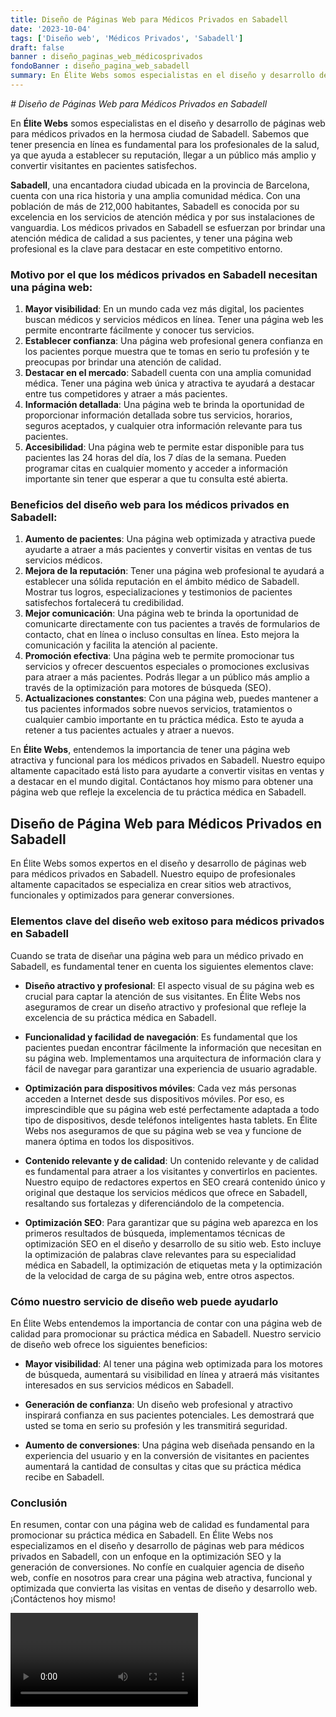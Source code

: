 ```yaml
---
title: Diseño de Páginas Web para Médicos Privados en Sabadell
date: '2023-10-04'
tags: ['Diseño web', 'Médicos Privados', 'Sabadell']
draft: false
banner : diseño_paginas_web_médicosprivados
fondoBanner : diseño_pagina_web_sabadell
summary: En Élite Webs somos especialistas en el diseño y desarrollo de páginas web para médicos privados en la hermosa ciudad de Sabadell. Sabemos que tener presencia en línea es fundamental para los profesionales de la salud, ya que ayuda a establecer su reputación, llegar a un público más amplio y convertir visitantes en pacientes satisfechos.
---
```


*# Diseño de Páginas Web para Médicos Privados en Sabadell*

En **Élite Webs** somos especialistas en el diseño y desarrollo de páginas web para médicos privados en la hermosa ciudad de Sabadell. Sabemos que tener presencia en línea es fundamental para los profesionales de la salud, ya que ayuda a establecer su reputación, llegar a un público más amplio y convertir visitantes en pacientes satisfechos.

**Sabadell**, una encantadora ciudad ubicada en la provincia de Barcelona, cuenta con una rica historia y una amplia comunidad médica. Con una población de más de 212,000 habitantes, Sabadell es conocida por su excelencia en los servicios de atención médica y por sus instalaciones de vanguardia. Los médicos privados en Sabadell se esfuerzan por brindar una atención médica de calidad a sus pacientes, y tener una página web profesional es la clave para destacar en este competitivo entorno.

### Motivo por el que los médicos privados en Sabadell necesitan una página web:
1. **Mayor visibilidad**: En un mundo cada vez más digital, los pacientes buscan médicos y servicios médicos en línea. Tener una página web les permite encontrarte fácilmente y conocer tus servicios.
2. **Establecer confianza**: Una página web profesional genera confianza en los pacientes porque muestra que te tomas en serio tu profesión y te preocupas por brindar una atención de calidad.
3. **Destacar en el mercado**: Sabadell cuenta con una amplia comunidad médica. Tener una página web única y atractiva te ayudará a destacar entre tus competidores y atraer a más pacientes.
4. **Información detallada**: Una página web te brinda la oportunidad de proporcionar información detallada sobre tus servicios, horarios, seguros aceptados, y cualquier otra información relevante para tus pacientes.
5. **Accesibilidad**: Una página web te permite estar disponible para tus pacientes las 24 horas del día, los 7 días de la semana. Pueden programar citas en cualquier momento y acceder a información importante sin tener que esperar a que tu consulta esté abierta.

### Beneficios del diseño web para los médicos privados en Sabadell:
1. **Aumento de pacientes**: Una página web optimizada y atractiva puede ayudarte a atraer a más pacientes y convertir visitas en ventas de tus servicios médicos.
2. **Mejora de la reputación**: Tener una página web profesional te ayudará a establecer una sólida reputación en el ámbito médico de Sabadell. Mostrar tus logros, especializaciones y testimonios de pacientes satisfechos fortalecerá tu credibilidad.
3. **Mejor comunicación**: Una página web te brinda la oportunidad de comunicarte directamente con tus pacientes a través de formularios de contacto, chat en línea o incluso consultas en línea. Esto mejora la comunicación y facilita la atención al paciente.
4. **Promoción efectiva**: Una página web te permite promocionar tus servicios y ofrecer descuentos especiales o promociones exclusivas para atraer a más pacientes. Podrás llegar a un público más amplio a través de la optimización para motores de búsqueda (SEO).
5. **Actualizaciones constantes**: Con una página web, puedes mantener a tus pacientes informados sobre nuevos servicios, tratamientos o cualquier cambio importante en tu práctica médica. Esto te ayuda a retener a tus pacientes actuales y atraer a nuevos.

En **Élite Webs**, entendemos la importancia de tener una página web atractiva y funcional para los médicos privados en Sabadell. Nuestro equipo altamente capacitado está listo para ayudarte a convertir visitas en ventas y a destacar en el mundo digital. Contáctanos hoy mismo para obtener una página web que refleje la excelencia de tu práctica médica en Sabadell.

<GifSeo />

<Cta />

## Diseño de Página Web para Médicos Privados en Sabadell

En Élite Webs somos expertos en el diseño y desarrollo de páginas web para médicos privados en Sabadell. Nuestro equipo de profesionales altamente capacitados se especializa en crear sitios web atractivos, funcionales y optimizados para generar conversiones. 

### Elementos clave del diseño web exitoso para médicos privados en Sabadell

Cuando se trata de diseñar una página web para un médico privado en Sabadell, es fundamental tener en cuenta los siguientes elementos clave:

- **Diseño atractivo y profesional**: El aspecto visual de su página web es crucial para captar la atención de sus visitantes. En Élite Webs nos aseguramos de crear un diseño atractivo y profesional que refleje la excelencia de su práctica médica en Sabadell.

- **Funcionalidad y facilidad de navegación**: Es fundamental que los pacientes puedan encontrar fácilmente la información que necesitan en su página web. Implementamos una arquitectura de información clara y fácil de navegar para garantizar una experiencia de usuario agradable.

- **Optimización para dispositivos móviles**: Cada vez más personas acceden a Internet desde sus dispositivos móviles. Por eso, es imprescindible que su página web esté perfectamente adaptada a todo tipo de dispositivos, desde teléfonos inteligentes hasta tablets. En Élite Webs nos aseguramos de que su página web se vea y funcione de manera óptima en todos los dispositivos.

- **Contenido relevante y de calidad**: Un contenido relevante y de calidad es fundamental para atraer a los visitantes y convertirlos en pacientes. Nuestro equipo de redactores expertos en SEO creará contenido único y original que destaque los servicios médicos que ofrece en Sabadell, resaltando sus fortalezas y diferenciándolo de la competencia.

- **Optimización SEO**: Para garantizar que su página web aparezca en los primeros resultados de búsqueda, implementamos técnicas de optimización SEO en el diseño y desarrollo de su sitio web. Esto incluye la optimización de palabras clave relevantes para su especialidad médica en Sabadell, la optimización de etiquetas meta y la optimización de la velocidad de carga de su página web, entre otros aspectos.

### Cómo nuestro servicio de diseño web puede ayudarlo

En Élite Webs entendemos la importancia de contar con una página web de calidad para promocionar su práctica médica en Sabadell. Nuestro servicio de diseño web ofrece los siguientes beneficios:

- **Mayor visibilidad**: Al tener una página web optimizada para los motores de búsqueda, aumentará su visibilidad en línea y atraerá más visitantes interesados en sus servicios médicos en Sabadell.

- **Generación de confianza**: Un diseño web profesional y atractivo inspirará confianza en sus pacientes potenciales. Les demostrará que usted se toma en serio su profesión y les transmitirá seguridad.

- **Aumento de conversiones**: Una página web diseñada pensando en la experiencia del usuario y en la conversión de visitantes en pacientes aumentará la cantidad de consultas y citas que su práctica médica recibe en Sabadell.

### Conclusión

En resumen, contar con una página web de calidad es fundamental para promocionar su práctica médica en Sabadell. En Élite Webs nos especializamos en el diseño y desarrollo de páginas web para médicos privados en Sabadell, con un enfoque en la optimización SEO y la generación de conversiones. No confíe en cualquier agencia de diseño web, confíe en nosotros para crear una página web atractiva, funcional y optimizada que convierta las visitas en ventas de diseño y desarrollo web. ¡Contáctenos hoy mismo!

<Video />

<CtaBot job='Médicos Privados' city='Sabadell'/>

<Gmaps query='Sabadell+españa+maps' />